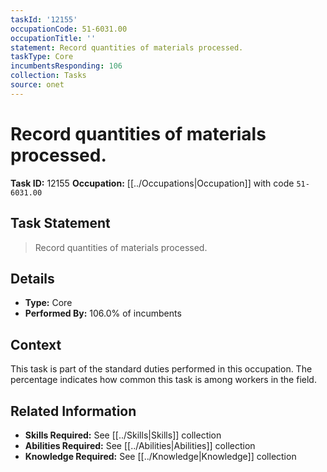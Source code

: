 ```yaml
---
taskId: '12155'
occupationCode: 51-6031.00
occupationTitle: ''
statement: Record quantities of materials processed.
taskType: Core
incumbentsResponding: 106
collection: Tasks
source: onet
---
```

# Record quantities of materials processed.

**Task ID:** 12155
**Occupation:** [[../Occupations|Occupation]] with code `51-6031.00`

## Task Statement

> Record quantities of materials processed.

## Details

- **Type:** Core
- **Performed By:** 106.0% of incumbents

## Context

This task is part of the standard duties performed in this occupation. The percentage indicates how common this task is among workers in the field.

## Related Information

- **Skills Required:** See [[../Skills|Skills]] collection
- **Abilities Required:** See [[../Abilities|Abilities]] collection
- **Knowledge Required:** See [[../Knowledge|Knowledge]] collection

